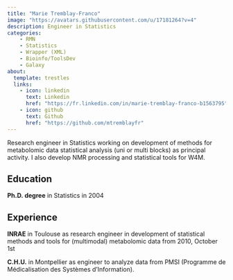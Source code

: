 ---
title: "Marie Tremblay-Franco"
image: "https://avatars.githubusercontent.com/u/17181264?v=4"
description: Engineer in Statistics
categories: 
    - RMN
    - Statistics
    - Wrapper (XML)
    - Bioinfo/ToolsDev
    - Galaxy
about:
  template: trestles
  links: 
    - icon: linkedin
      text: Linkedin
      href: "https://fr.linkedin.com/in/marie-tremblay-franco-b1563795"
    - icon: github
      text: Github
      href: "https://github.com/mtremblayfr"
---

Research engineer in Statistics working on development of methods for metabolomic data statistical analysis (uni or multi blocks) as principal activity. I also develop NMR processing and statistical tools for W4M.


## Education

**Ph.D. degree** in Statistics in 2004

## Experience

**INRAE** in Toulouse as research engineer in development of statistical methods and tools for (multimodal) metabolomic data from 2010, October 1st

**C.H.U.** in Montpellier as engineer to analyze data from PMSI (Programme de Médicalisation des Systèmes d'Information).
